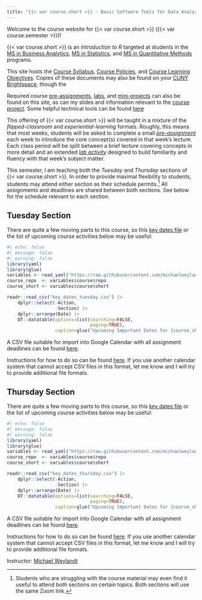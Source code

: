 ```yaml
---
title: "{{< var course.short >}} - Basic Software Tools for Data Analysis"
---
```


Welcome to the course website for {{< var course.short >}} 
({{< var course.semester >}})!

{{< var course.short >}} is an _Introduction to R_ targeted at students in the 
[MS in Business Analytics](https://zicklin.baruch.cuny.edu/academic-programs/graduate/ms/masters-in-business-analytics/), 
[MS in Statistics](https://zicklin.baruch.cuny.edu/academic-programs/graduate/ms/statistics/), 
and [MS in Quantitative Methods](https://zicklin.baruch.cuny.edu/academic-programs/graduate/ms/quantitative-methods-modeling/) 
programs. 

This site hosts the [Course Syllabus](./syllabus.html), 
[Course Policies](./resources.html), and [Course Learning 
Objectives](./objectives.html). Copies of these documents may also be
found on your [CUNY Brightspace](https://brightspace.cuny.edu), though
the 

Required course [pre-assignments](./preassigns.html), [labs](./labs.html), and 
[mini-projects](./miniprojects.html) can also be found on this site, as can
my slides and information relevant to the [course project](./project.html).
Some helpful technical tools can be found [here](./tips.html)

This offering of {{< var course.short >}} will be taught in a mixture of the
*flipped-classroom* and  *experiential-learning* formats. Roughly, this means
that most weeks, students will be asked to complete a small [_pre-assignment_](./preassignments.html) 
each week to introduce the core concept(s) covered in that week's lecture.
Each class period will be split between a brief lecture covering concepts in more
detail and an extended [_lab activity_](./labs.html) designed to build
familiarity and fluency with that week's subject matter. 

This semester, I am teaching both the *Tuesday* and *Thursday* sections of
{{< var course.short >}}. In order to provide maximal flexibility to students, 
students may attend either section as their schedule permits.[^double] All
assignments and deadlines are shared between both sections. See below for the 
schedule relevant to each section. 

[^double]: Students who are struggling with the course material may even find
it useful to attend *both* sections on certain topics. Both sections will
use the same Zoom link.

::: {.panel-tabset}

## Tuesday Section

There are quite a few moving parts to this course, so this [key dates file](./key_dates_tuesday.csv)
or the list of upcoming course activities below may be useful:

```r
#| echo: false
#| message: false
#| warning: false
library(yaml)
library(glue)
variables <- read_yaml("https://raw.githubusercontent.com/michaelweylandt/STA9750/refs/heads/main/_variables.yml")
course_repo  <- variables$course$repo
course_short <- variables$course$short

readr::read_csv("key_dates_tuesday.csv") |> 
    dplyr::select(-Action, 
                  -Section) |>
    dplyr::arrange(Date) |> 
    DT::datatable(options=list(searching=FALSE,
                               paging=TRUE),
                  caption=glue("Upcoming Important Dates for {course_short} - Tuesday Section"))
```


A CSV file suitable for import into Google Calendar with all assignment 
deadlines can be found [here](./key_dates_students_gcal_tuesday.csv).

Instructions for how to do so can be found
[here](https://support.google.com/calendar/answer/37118?hl=en&co=GENIE.Platform=Desktop).
If you use another calendar system that cannot accept CSV files in this format, 
let me know and I will try to provide additional file formats. 

## Thursday Section 

There are quite a few moving parts to this course, so this [key dates file](./key_dates_thursday.csv)
or the list of upcoming course activities below may be useful:

```r
#| echo: false
#| message: false
#| warning: false
library(yaml)
library(glue)
variables <- read_yaml("https://raw.githubusercontent.com/michaelweylandt/STA9750/refs/heads/main/_variables.yml")
course_repo  <- variables$course$repo
course_short <- variables$course$short

readr::read_csv("key_dates_thursday.csv") |> 
    dplyr::select(-Action, 
                  -Section) |>
    dplyr::arrange(Date) |> 
    DT::datatable(options=list(searching=FALSE,
                               paging=TRUE),
                  caption=glue("Upcoming Important Dates for {course_short} - Thursday Section"))
```


A CSV file suitable for import into Google Calendar with all assignment 
deadlines can be found [here](./key_dates_students_gcal_thursday.csv).

Instructions for how to do so can be found
[here](https://support.google.com/calendar/answer/37118?hl=en&co=GENIE.Platform=Desktop).
If you use another calendar system that cannot accept CSV files in this format, 
let me know and I will try to provide additional file formats. 

:::

<script defer>
window.addEventListener("load", function(){
  var filter_date = new Date();
  filter_date.setDate(filter_date.getDate() - 1);
  var filter_string = filter_date.toISOString().split('T')[0]
  $("table").DataTable().rows((idx, data) => data[4] < filter_string).remove().draw();
});
</script>

Instructor: [Michael Weylandt](https://michael-weylandt.com)

